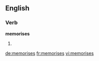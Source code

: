 ==English==

===Verb===
'''memorises'''

# {{third-person singular of|[[memorise]]}}

[[de:memorises]]
[[fr:memorises]]
[[vi:memorises]]